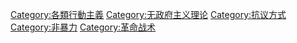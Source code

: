 {{Commonscat|Civil disobedience}}

[[Category:各類行動主義|Category:各類行動主義]]
[[Category:无政府主义理论|Category:无政府主义理论]]
[[Category:抗议方式|Category:抗议方式]]
[[Category:非暴力|Category:非暴力]]
[[Category:革命战术|Category:革命战术]]